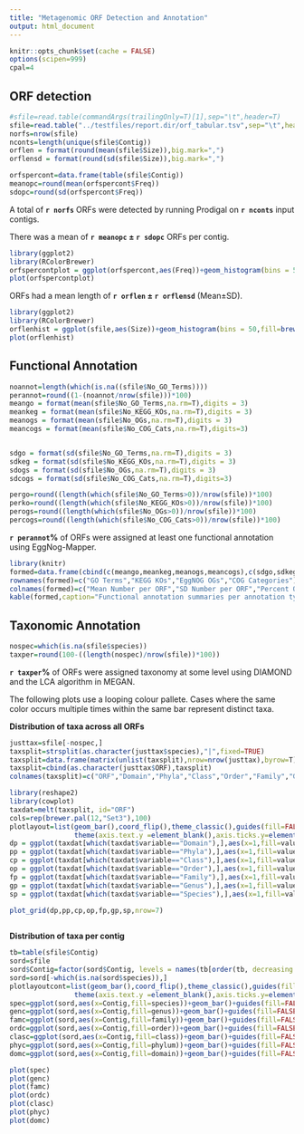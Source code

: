 ```yaml
---
title: "Metagenomic ORF Detection and Annotation"
output: html_document
---
```


```r
knitr::opts_chunk$set(cache = FALSE)
options(scipen=999)
cpal=4
```

## ORF detection

```r
#sfile=read.table(commandArgs(trailingOnly=T)[1],sep="\t",header=T)
sfile=read.table("../testfiles/report.dir/orf_tabular.tsv",sep="\t",header=T)
norfs=nrow(sfile)
nconts=length(unique(sfile$Contig))
orflen = format(round(mean(sfile$Size)),big.mark=",")
orflensd = format(round(sd(sfile$Size)),big.mark=",")

orfspercont=data.frame(table(sfile$Contig))
meanopc=round(mean(orfspercont$Freq))
sdopc=round(sd(orfspercont$Freq))

```

A total of **`r norfs`** ORFs were detected by running Prodigal on **`r nconts`** input contigs.

There was a mean of **`r meanopc` $\pm$ `r sdopc`** ORFs per contig.

```r
library(ggplot2)
library(RColorBrewer)
orfspercontplot = ggplot(orfspercont,aes(Freq))+geom_histogram(bins = 50,fill=brewer.pal(3,"Accent")[1])+theme_classic()+ylab("Count")+xlab("No. Contigs per ORF")+guides(fill=FALSE)
plot(orfspercontplot)
```


ORFs had a mean length of **`r orflen` $\pm$ `r orflensd`** (Mean$\pm$SD).

```r
library(ggplot2)
library(RColorBrewer)
orflenhist = ggplot(sfile,aes(Size))+geom_histogram(bins = 50,fill=brewer.pal(3,"Accent")[2])+theme_classic()+ylab("Count")+xlab("Contig Size")+guides(fill=FALSE)
plot(orflenhist)
```
 
## Functional Annotation
 
```r
noannot=length(which(is.na((sfile$No_GO_Terms))))
perannot=round((1-(noannot/nrow(sfile)))*100)
meango = format(mean(sfile$No_GO_Terms,na.rm=T),digits = 3)
meankeg = format(mean(sfile$No_KEGG_KOs,na.rm=T),digits = 3)
meanogs = format(mean(sfile$No_OGs,na.rm=T),digits = 3)
meancogs = format(mean(sfile$No_COG_Cats,na.rm=T),digits=3)


sdgo = format(sd(sfile$No_GO_Terms,na.rm=T),digits = 3)
sdkeg = format(sd(sfile$No_KEGG_KOs,na.rm=T),digits = 3)
sdogs = format(sd(sfile$No_OGs,na.rm=T),digits = 3)
sdcogs = format(sd(sfile$No_COG_Cats,na.rm=T),digits=3)

pergo=round((length(which(sfile$No_GO_Terms>0))/nrow(sfile))*100)
perko=round((length(which(sfile$No_KEGG_KOs>0))/nrow(sfile))*100)
perogs=round((length(which(sfile$No_OGs>0))/nrow(sfile))*100)
percogs=round((length(which(sfile$No_COG_Cats>0))/nrow(sfile))*100)
```

**`r perannot`%** of ORFs were assigned at least one functional annotation using EggNog-Mapper.

```r
library(knitr)
formed=data.frame(cbind(c(meango,meankeg,meanogs,meancogs),c(sdgo,sdkeg,sdogs,sdcogs),c(pergo,perko,perogs,percogs)))
rownames(formed)=c("GO Terms","KEGG KOs","EggNOG OGs","COG Categories")
colnames(formed)=c("Mean Number per ORF","SD Number per ORF","Percent ORFs with at Least One")
kable(formed,caption="Functional annotation summaries per annotation type.")

```

## Taxonomic Annotation

```r
nospec=which(is.na(sfile$species))
taxper=round(100-((length(nospec)/nrow(sfile))*100))
```
 
 **`r taxper`%** of ORFs were assigned taxonomy at some level using DIAMOND and the LCA algorithm in MEGAN.
 
 The following plots use a looping colour pallete. Cases where the same color occurs multiple times within the same bar represent distinct taxa.
 
 **Distribution of taxa across all ORFs**
 
```r
justtax=sfile[-nospec,]
taxsplit=strsplit(as.character(justtax$species),"|",fixed=TRUE)
taxsplit=data.frame(matrix(unlist(taxsplit),nrow=nrow(justtax),byrow=T))
taxsplit=cbind(as.character(justtax$ORF),taxsplit)
colnames(taxsplit)=c("ORF","Domain","Phyla","Class","Order","Family","Genus","Species")

library(reshape2)
library(cowplot)
taxdat=melt(taxsplit, id="ORF")
cols=rep(brewer.pal(12,"Set3"),100)
plotlayout=list(geom_bar(),coord_flip(),theme_classic(),guides(fill=FALSE),scale_fill_manual(values=c(cols)),
                theme(axis.text.y =element_blank(),axis.ticks.y=element_blank(),axis.line.y =element_blank(),axis.title.y=element_text(size=8)))
dp = ggplot(taxdat[which(taxdat$variable=="Domain"),],aes(x=1,fill=value))+plotlayout+xlab("Domain")+ylab("")
pp = ggplot(taxdat[which(taxdat$variable=="Phyla"),],aes(x=1,fill=value))+plotlayout+xlab("Phyla")+ylab("")
cp = ggplot(taxdat[which(taxdat$variable=="Class"),],aes(x=1,fill=value))+plotlayout+xlab("Class")+ylab("")
op = ggplot(taxdat[which(taxdat$variable=="Order"),],aes(x=1,fill=value))+plotlayout+xlab("Order")+ylab("")
fp = ggplot(taxdat[which(taxdat$variable=="Family"),],aes(x=1,fill=value))+plotlayout+xlab("Family")+ylab("")
gp = ggplot(taxdat[which(taxdat$variable=="Genus"),],aes(x=1,fill=value))+plotlayout+xlab("Genus")+ylab("")
sp = ggplot(taxdat[which(taxdat$variable=="Species"),],aes(x=1,fill=value))+plotlayout+xlab("Species")+ylab("ORF Count")

plot_grid(dp,pp,cp,op,fp,gp,sp,nrow=7)
  
```

  **Distribution of taxa per contig**

```r
tb=table(sfile$Contig)
sord=sfile
sord$Contig=factor(sord$Contig, levels = names(tb[order(tb, decreasing = TRUE)]))
sord=sord[-which(is.na(sord$species)),]
plotlayoutcont=list(geom_bar(),coord_flip(),theme_classic(),guides(fill=FALSE),scale_fill_manual(values=c(cols)),
                theme(axis.text.y =element_blank(),axis.ticks.y=element_blank(),axis.line.y =element_blank(),axis.title.y=element_text(size=12)))
spec=ggplot(sord,aes(x=Contig,fill=species))+geom_bar()+guides(fill=FALSE)+plotlayoutcont+ylab("No ORFs")+ggtitle("Species Assignments")
genc=ggplot(sord,aes(x=Contig,fill=genus))+geom_bar()+guides(fill=FALSE)+plotlayoutcont+ylab("No ORFs")+ggtitle("Genus Assignments")
famc=ggplot(sord,aes(x=Contig,fill=family))+geom_bar()+guides(fill=FALSE)+plotlayoutcont+ylab("No ORFs")+ggtitle("Family Assignments")
ordc=ggplot(sord,aes(x=Contig,fill=order))+geom_bar()+guides(fill=FALSE)+plotlayoutcont+ylab("No ORFs")+ggtitle("Order Assignments")
clasc=ggplot(sord,aes(x=Contig,fill=class))+geom_bar()+guides(fill=FALSE)+plotlayoutcont+ylab("No ORFs")+ggtitle("Class Assignments")
phyc=ggplot(sord,aes(x=Contig,fill=phylum))+geom_bar()+guides(fill=FALSE)+plotlayoutcont+ylab("No ORFs")+ggtitle("Phyla Assignments")
domc=ggplot(sord,aes(x=Contig,fill=domain))+geom_bar()+guides(fill=FALSE)+plotlayoutcont+ylab("No ORFs")+ggtitle("Domain Assignments")

plot(spec)
plot(genc)
plot(famc)
plot(ordc)
plot(clasc)
plot(phyc)
plot(domc)

```
